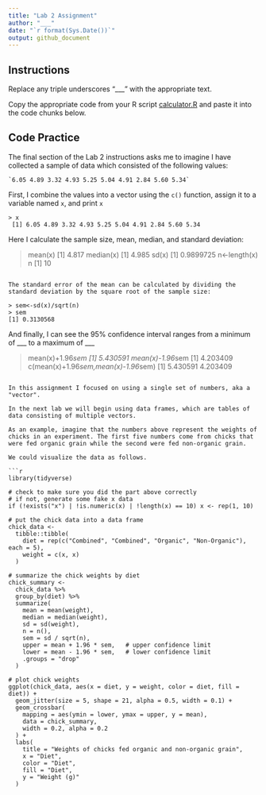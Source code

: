 ```yaml
---
title: "Lab 2 Assignment"
author: "___"
date: "`r format(Sys.Date())`"
output: github_document
---
```


## Instructions

Replace any triple underscores "___" with the appropriate text.

Copy the appropriate code from your R script [calculator.R](calculator.R) and paste it into the code chunks below.

## Code Practice

The final section of the Lab 2 instructions asks me to imagine I have collected a sample of data which consisted of the following values:

    `6.05 4.89 3.32 4.93 5.25 5.04 4.91 2.84 5.60 5.34`

First, I combine the values into a vector using the `c()` function, assign it to a variable named `x`, and print `x`

``` x<-c(6.05,4.89,3.32,4.93,5.25,5.04,4.91,2.84,5.60,5.34)
> x
 [1] 6.05 4.89 3.32 4.93 5.25 5.04 4.91 2.84 5.60 5.34

```

Here I calculate the sample size, mean, median, and standard deviation:

> mean(x)
[1] 4.817
> median(x)
[1] 4.985
> sd(x)
[1] 0.9899725
> n<-length(x)
> n
[1] 10

```

The standard error of the mean can be calculated by dividing the standard deviation by the square root of the sample size:

> sem<-sd(x)/sqrt(n)
> sem
[1] 0.3130568

```

And finally, I can see the 95% confidence interval ranges from a minimum of ___ to a maximum of ___

> mean(x)+1.96*sem
[1] 5.430591
> mean(x)-1.96*sem
[1] 4.203409
> c(mean(x)+1.96*sem,mean(x)-1.96*sem)
[1] 5.430591 4.203409

```

In this assignment I focused on using a single set of numbers, aka a "vector".

In the next lab we will begin using data frames, which are tables of data consisting of multiple vectors.

As an example, imagine that the numbers above represent the weights of chicks in an experiment. The first five numbers come from chicks that were fed organic grain while the second were fed non-organic grain.

We could visualize the data as follows.

```r

library(tidyverse)

# check to make sure you did the part above correctly
# if not, generate some fake x data
if (!exists("x") | !is.numeric(x) | !length(x) == 10) x <- rep(1, 10)

# put the chick data into a data frame
chick_data <-
  tibble::tibble(
    diet = rep(c("Combined", "Combined", "Organic", "Non-Organic"), each = 5),
    weight = c(x, x)
  )

# summarize the chick weights by diet
chick_summary <-
  chick_data %>% 
  group_by(diet) %>% 
  summarize(
    mean = mean(weight),
    median = median(weight),
    sd = sd(weight),
    n = n(),
    sem = sd / sqrt(n),
    upper = mean + 1.96 * sem,   # upper confidence limit
    lower = mean - 1.96 * sem,   # lower confidence limit
    .groups = "drop"
  )

# plot chick weights
ggplot(chick_data, aes(x = diet, y = weight, color = diet, fill = diet)) +
  geom_jitter(size = 5, shape = 21, alpha = 0.5, width = 0.1) +
  geom_crossbar(
    mapping = aes(ymin = lower, ymax = upper, y = mean), 
    data = chick_summary,
    width = 0.2, alpha = 0.2
  ) +
  labs(
    title = "Weights of chicks fed organic and non-organic grain",
    x = "Diet",
    color = "Diet",
    fill = "Diet",
    y = "Weight (g)"
  )

```